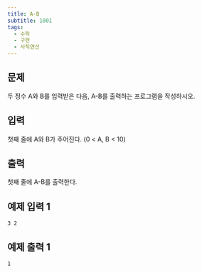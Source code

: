 ```yaml
---
title: A-B
subtitle: 1001
tags:
  - 수학
  - 구현
  - 사칙연산
---
```


## 문제

두 정수 A와 B를 입력받은 다음, A-B를 출력하는 프로그램을 작성하시오.

## 입력

첫째 줄에 A와 B가 주어진다. (0 < A, B < 10)

## 출력

첫째 줄에 A-B를 출력한다.

## 예제 입력 1

```
3 2
```

## 예제 출력 1

```
1
```
